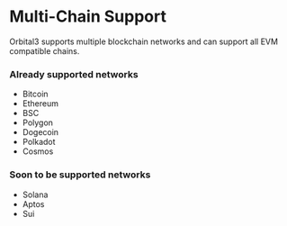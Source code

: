 # Multi-Chain Support

Orbital3 supports multiple blockchain networks and can support all EVM compatible chains.

### Already supported networks
- Bitcoin
- Ethereum
- BSC
- Polygon
- Dogecoin
- Polkadot
- Cosmos

### Soon to be supported networks
- Solana
- Aptos
- Sui